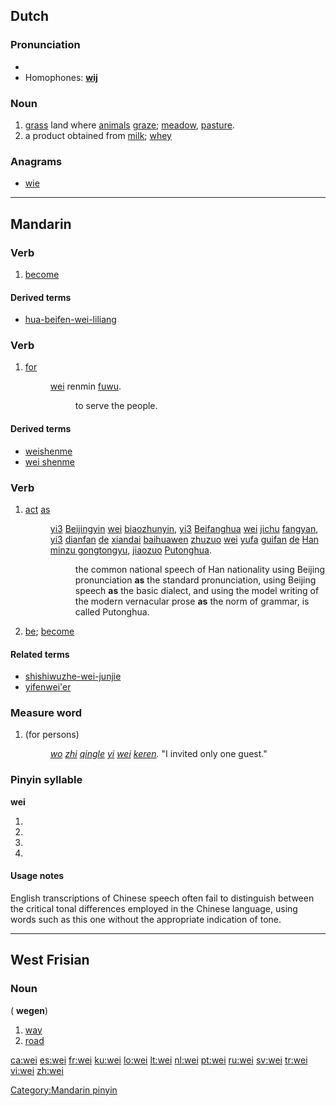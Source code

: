 {{also|wēi|wéi|wěi|wèi}}
==Dutch==

===Pronunciation===
* {{IPA|/ʋɛi̯/|lang=nl}}
* Homophones: '''[[wij]]'''

===Noun===
{{infl|nl|noun}} {{f}}

# [[grass]] land where [[animal]]s [[graze]]; [[meadow]], [[pasture]].
# a product obtained from [[milk]]; [[whey]]

===Anagrams===
* [[wie#Dutch|wie]]

----

==Mandarin==

===Verb===
{{infl|cmn|verb|Pinyin|wéi|sim|为}}

# [[become]]

====Derived terms====
* [[hua-beifen-wei-liliang]]

===Verb===
{{cmn-verb|p|pin=wei4|pint=wei4|tra=為|sim=为}}

# [[for]]
#: [[wei]] renmin [[fuwu]].
#:: to serve the people.

====Derived terms====
* [[weishenme]]
* [[wei shenme]]

===Verb===
{{cmn-verb|p|pin=wei2|pint=wei2|tra=為|sim=为}}

# [[act]] [[as]]
#: [[yi|yi3]] [[Beijingyin]] [[wei]] [[biaozhunyin]], [[yi|yi3]] [[Beifanghua]] [[wei]] [[jichu]] [[fangyan]], [[yi|yi3]] [[dianfan]] [[de]] [[xiandai]] [[baihuawen]] [[zhuzuo]] [[wei]] [[yufa]] [[guifan]] [[de]] [[Han]] [[minzu gongtongyu]], [[jiaozuo]] [[Putonghua]].
#:: the common national speech of Han nationality using Beijing pronunciation '''as''' the standard pronunciation, using Beijing speech '''as''' the basic dialect, and using the model writing of the modern vernacular prose '''as''' the norm of grammar, is called Putonghua.
# [[be]]; [[become]]

====Related terms====
* [[shishiwuzhe-wei-junjie]]
* [[yifenwei'er]]

===Measure word===
{{rfc-header|Measure word|lang=cmn}}
{{cmn-noun|p|pin=wèi|pint=wei4|tas=位}}

# <courteous> (for persons)
#: ''[[wo]] [[zhi]] [[qing]][[le]] [[yi]] [[wei]] [[keren]].'' "I invited only one guest."

===Pinyin syllable===
'''wei'''

# {{nonstandard spelling of|lang=cmn|sc=Latn|[[wēi]]}}
# {{nonstandard spelling of|lang=cmn|sc=Latn|[[wéi]]}}
# {{nonstandard spelling of|lang=cmn|sc=Latn|[[wěi]]}}
# {{nonstandard spelling of|lang=cmn|sc=Latn|[[wèi]]}}

====Usage notes====
English transcriptions of Chinese speech often fail to distinguish between the critical tonal differences employed in the Chinese language, using words such as this one without the appropriate indication of tone.

[[Category:Mandarin pinyin]]

----

==West Frisian==

===Noun===
{{infl|fy|noun}} {{c}} ({{p}} '''wegen''')

# [[way]]
# [[road]]

[[ca:wei]]
[[es:wei]]
[[fr:wei]]
[[ku:wei]]
[[lo:wei]]
[[lt:wei]]
[[nl:wei]]
[[pt:wei]]
[[ru:wei]]
[[sv:wei]]
[[tr:wei]]
[[vi:wei]]
[[zh:wei]]